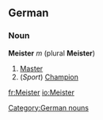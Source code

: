 ==German==
===Noun===
'''Meister''' ''m'' (plural '''Meister''')
#[[master|Master]]
#(''Sport'') [[champion|Champion]]

[[Category:German nouns]]

[[fr:Meister]]
[[io:Meister]]